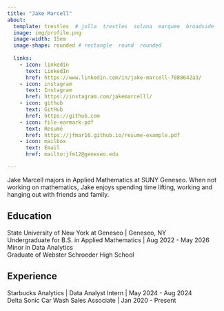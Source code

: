 ```yaml
---
title: "Jake Marcell"
about:
  template: trestles  # jolla  trestles  solana  marquee  broadside
  image: img/profile.png
  image-width: 15em
  image-shape: rounded # rectangle  round  rounded
  
  links:
    - icon: linkedin
      text: LinkedIn
      href: https://www.linkedin.com/in/jake-marcell-7888642a3/
    - icon: instagram
      text: Instagram
      href: https://instagram.com/jakemarcelll/
    - icon: github
      text: GitHub
      href: https://github.com
    - icon: file-earmark-pdf
      text: Resumé
      href: https://jfmar16.github.io/resume-example.pdf
    - icon: mailbox
      text: Email
      href: mailto:jfm12@geneseo.edu

---
```



Jake Marcell majors in Applied Mathematics at SUNY Geneseo. When not working on mathematics, Jake enjoys spending time lifting, working and hanging out with friends and family.

## Education

State University of New York at Geneseo | Geneseo, NY <br>
Undergraduate for B.S. in Applied Mathematics | Aug 2022 - May 2026 <br>
Minor in Data Analytics <br>
Graduate of Webster Schroeder High School

## Experience

Starbucks Analytics | Data Analyst Intern | May 2024 - Aug 2024 <br>
Delta Sonic Car Wash Sales Associate | Jan 2020 - Present


